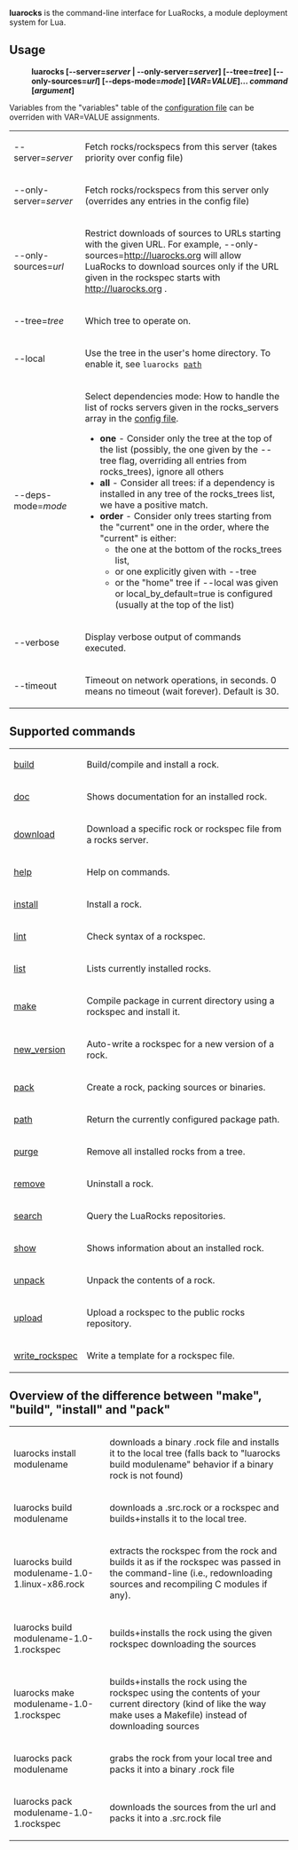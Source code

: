 '''luarocks''' is the command-line interface for LuaRocks, a module deployment system for Lua.

== Usage ==

:'''luarocks <nowiki>[</nowiki>--server=''server'' | --only-server=''server''<nowiki>]</nowiki> <nowiki>[</nowiki>--tree=''tree''<nowiki>]</nowiki> <nowiki>[</nowiki>--only-sources=''url''<nowiki>]</nowiki> <nowiki>[</nowiki>--deps-mode=''mode''<nowiki>]</nowiki> <nowiki>[</nowiki>''VAR''=''VALUE''<nowiki>]</nowiki>... ''command'' <nowiki>[</nowiki>''argument''<nowiki>]</nowiki>'''

Variables from the "variables" table of the [[Config file format|configuration file]] can be overriden with VAR=VALUE assignments.

{| cellspacing=0px cellpadding=10px border=1px bordercolor=black align=center
| --server=''server'' || Fetch rocks/rockspecs from this server (takes priority over config file)
|-
| --only-server=''server'' || Fetch rocks/rockspecs from this server only (overrides any entries in the config file)
|-
| --only-sources=''url'' || Restrict downloads of sources to URLs starting with the given URL. For example, --only-sources=http://luarocks.org will allow LuaRocks to download sources only if the URL given in the rockspec starts with http://luarocks.org . 
|-
| --tree=''tree'' || Which tree to operate on.
|-
| --local || Use the tree in the user's home directory. To enable it, see <code>luarocks [[path]]</code>
|-
| --deps-mode=''mode'' || Select dependencies mode:
How to handle the list of rocks servers given in the rocks_servers array in the [[Config file format|config file]].
* '''one''' - Consider only the tree at the top of the list (possibly, the one given by the --tree flag, overriding all entries from rocks_trees), ignore all others
* '''all''' - Consider all trees: if a dependency is installed in any tree of the rocks_trees list, we have a positive match.
* '''order''' - Consider only trees starting from the "current" one in the order, where the "current" is either:
** the one at the bottom of the rocks_trees list,
** or one explicitly given with --tree
** or the "home" tree if --local was given or local_by_default=true is configured (usually at the top of the list)
|-
| --verbose || Display verbose output of commands executed.
|-
| --timeout || Timeout on network operations, in seconds.  0 means no timeout (wait forever). Default is 30.
|}


== Supported commands ==

{| cellspacing=0px cellpadding=10px border=1px bordercolor=black align=center
| [[build]]   || Build/compile and install a rock.
|-
| [[doc]]     || Shows documentation for an installed rock.
|-
| [[download (command)|download]]|| Download a specific rock or rockspec file from a rocks server.
|-
| [[help]]    || Help on commands.
|-
| [[install]] || Install a rock.
|-
| [[lint]]    || Check syntax of a rockspec.
|-
| [[list]]    || Lists currently installed rocks.
|-
| [[make]]    || Compile package in current directory using a rockspec and install it.
|-
| [[new_version]] || Auto-write a rockspec for a new version of a rock.
|-
| [[pack]]    || Create a rock, packing sources or binaries.
|-
| [[path]]    || Return the currently configured package path.
|-
| [[purge]]   || Remove all installed rocks from a tree.
|-
| [[remove]]  || Uninstall a rock.
|-
| [[search]]  || Query the LuaRocks repositories.
|-
| [[show]]    || Shows information about an installed rock.
|-
| [[unpack]]  || Unpack the contents of a rock.
|-
| [[upload]]  || Upload a rockspec to the public rocks repository.
|-
| [[write_rockspec]]  || Write a template for a rockspec file.
|}


== Overview of the difference between "make", "build", "install" and "pack" ==

{| cellspacing=0px cellpadding=10px border=1px bordercolor=black align=center
| luarocks install modulename || downloads a binary .rock file and installs it to the local tree (falls back to "luarocks build modulename" behavior if a binary rock is not found)
|-
| luarocks build modulename || downloads a .src.rock or a rockspec and builds+installs it to the local tree.
|-
| luarocks build modulename-1.0-1.linux-x86.rock || extracts the rockspec from the rock and builds it as if the rockspec was passed in the command-line (i.e., redownloading sources and recompiling C modules if any).
|-
| luarocks build modulename-1.0-1.rockspec || builds+installs the rock using the given rockspec downloading the sources
|-
| luarocks make modulename-1.0-1.rockspec || builds+installs the rock using the rockspec using the contents of your current directory (kind of like the way make uses a Makefile) instead of downloading sources
|-
| luarocks pack modulename || grabs the rock from your local tree and packs it into a binary .rock file
|-
| luarocks pack modulename-1.0-1.rockspec || downloads the sources from the url and packs it into a .src.rock file
|}
